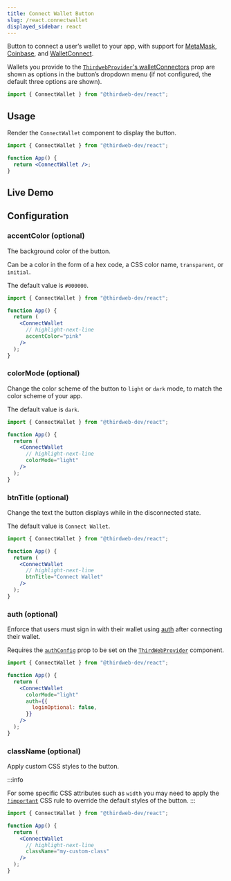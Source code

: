 ```yaml
---
title: Connect Wallet Button
slug: /react.connectwallet
displayed_sidebar: react
---
```



Button to connect a user&rsquo;s wallet to your app, with support for
[MetaMask](/react/react.usemetamask),
[Coinbase](/react/react.usecoinbasewallet), and
[WalletConnect](/react/react.usewalletconnect).

Wallets you provide to the [`ThirdwebProvider`'s walletConnectors](/react/react.thirdwebprovider#walletconnectors)
prop are shown as options
in the button&rsquo;s dropdown menu (if not configured, the default three options are shown).

```jsx
import { ConnectWallet } from "@thirdweb-dev/react";
```

## Usage

Render the `ConnectWallet` component to display the button.

```jsx
import { ConnectWallet } from "@thirdweb-dev/react";

function App() {
  return <ConnectWallet />;
}
```

## Live Demo

<ConnectWalletEditor />

## Configuration

### accentColor (optional)

The background color of the button.

Can be a color in the form of a hex code, a CSS color name, `transparent`, or `initial`.

The default value is `#000000`.

```jsx
import { ConnectWallet } from "@thirdweb-dev/react";

function App() {
  return (
    <ConnectWallet
      // highlight-next-line
      accentColor="pink"
    />
  );
}
```

### colorMode (optional)

Change the color scheme of the button to `light` or `dark` mode, to match the color scheme of your app.

The default value is `dark`.

```jsx
import { ConnectWallet } from "@thirdweb-dev/react";

function App() {
  return (
    <ConnectWallet
      // highlight-next-line
      colorMode="light"
    />
  );
}
```

### btnTitle (optional)

Change the text the button displays while in the disconnected state.

The default value is `Connect Wallet`.

```jsx
import { ConnectWallet } from "@thirdweb-dev/react";

function App() {
  return (
    <ConnectWallet
      // highlight-next-line
      btnTitle="Connect Wallet"
    />
  );
}
```

### auth (optional)

Enforce that users must sign in with their wallet using [auth](/auth) after connecting their wallet.

Requires the [`authConfig`](/react/react.thirdwebprovider#authconfig) prop to be set on the [`ThirdWebProvider`](/react/react.thirdwebprovider) component.

```jsx
import { ConnectWallet } from "@thirdweb-dev/react";

function App() {
  return (
    <ConnectWallet
      colorMode="light"
      auth={{
        loginOptional: false,
      }}
    />
  );
}
```

### className (optional)

Apply custom CSS styles to the button.

:::info

For some specific CSS attributes such as `width` you may need to apply the
[`!important`](https://developer.mozilla.org/en-US/docs/Web/CSS/Specificity#the_!important_exception)
CSS rule to override the default styles of the button.
:::

```jsx
import { ConnectWallet } from "@thirdweb-dev/react";

function App() {
  return (
    <ConnectWallet
      // highlight-next-line
      className="my-custom-class"
    />
  );
}
```
